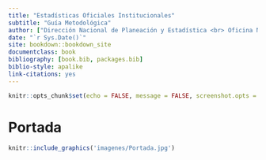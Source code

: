 ```yaml
--- 
title: "Estadísticas Oficiales Institucionales"
subtitle: "Guía Metodológica"
author: ["Dirección Nacional de Planeación y Estadística <br> Oficina Nacional de Estadística"]
date: "`r Sys.Date()`"
site: bookdown::bookdown_site
documentclass: book
bibliography: [book.bib, packages.bib]
biblio-style: apalike
link-citations: yes
---
```


```r
knitr::opts_chunk$set(echo = FALSE, message = FALSE, screenshot.opts = list(delay = 1, zoom = 0.75, vheight = 550, vwidth = 700), fig.pos = "H", out.extra = "" )
```


# Portada {-}

```r
knitr::include_graphics('imagenes/Portada.jpg')
```